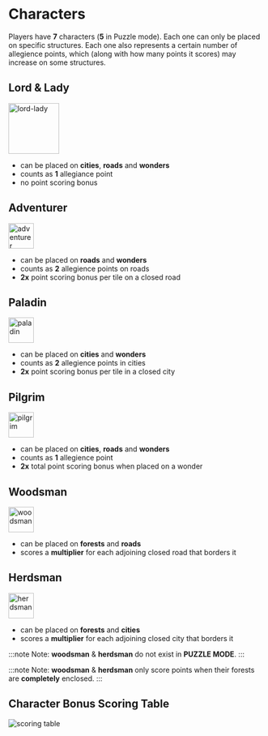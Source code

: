 # Characters

Players have **7** characters (**5** in Puzzle mode). Each one can only be placed on specific structures. Each one also represents a certain number of allegience points, which (along with how many points it scores) may increase on some structures.

## Lord & Lady

<img width="100" src="lord-lady.png" alt="lord-lady"/>

- can be placed on **cities**, **roads** and **wonders**
- counts as **1** allegiance point
- no point scoring bonus

## Adventurer

<img width="50" src="adventurer.png" alt="adventurer"/>

- can be placed on **roads** and **wonders**
- counts as **2** allegience points on roads
- **2x** point scoring bonus per tile on a closed road

## Paladin

<img width="50" src="paladin.png" alt="paladin"/>

- can be placed on **cities** and **wonders**
- counts as **2** allegience points in cities
- **2x** point scoring bonus per tile in a closed city

## Pilgrim

<img width="50" src="pilgrim.png" alt="pilgrim"/>

- can be placed on **cities**, **roads** and **wonders**
- counts as **1** allegience point
- **2x** total point scoring bonus when placed on a wonder

## Woodsman

<img width="50" src="woodsman.png" alt="woodsman"/>

- can be placed on **forests** and **roads**
- scores a **multiplier** for each adjoining closed road that borders it

## Herdsman

<img width="50" src="herdsman.png" alt="herdsman"/>

- can be placed on **forests** and **cities**
- scores a **multiplier** for each adjoining closed city that borders it

:::note
Note: **woodsman** & **herdsman** do not exist in **PUZZLE MODE**.
:::

:::note
Note: **woodsman** & **herdsman** only score points when their forests are **completely** enclosed.
:::

## Character Bonus Scoring Table

![scoring table](character-bonuses.png)
